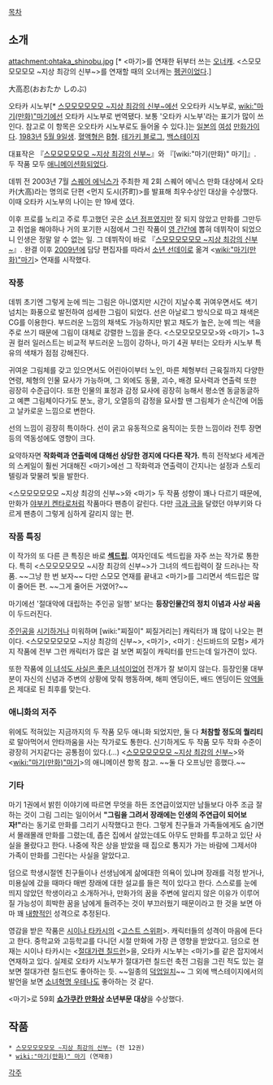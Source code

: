 [[목차]]

== 소개 ==
attachment:ohtaka_shinobu.jpg
[* <마기>를 연재한 뒤부터 쓰는 [[오너캐]]. <스모모모모모모 ~지상 최강의 신부~>를 연재할 때의 오너캐는 [[펭귄]]이었다.]

大高忍(おおたか しのぶ)

오타카 시노부[* [[스모모모모모모 ~지상 최강의 신부~]]에선 오오타카 시노부로, [[wiki:"마기(만화)"마기]]에선 오타카 시노부로 번역됐다. 보통 '오타카 시노부'라는 표기가 많이 쓰인다. 참고로 이 항목은 오오타카 시노부로도 들어올 수 있다.]는 [[일본]]의 [[여성]] [[만화가]]이다. [[1983년]] [[5월 9일]]생. [[혈액형]]은 [[B형]]. [http://tegaki.pipa.jp/525880/ 테가키 블로그], [http://websunday.net/backstage/ootaka/ 백스테이지]

대표작은 『[[스모모모모모모 ~지상 최강의 신부~]]』와 『[wiki:"마기(만화)" 마기]』. 두 작품 모두 [[애니메이션화]]되었다.

데뷔 전 2003년 7월 [[스퀘어 에닉스]]가 주최한 제 2회 스퀘어 에닉스 만화 대상에서 오타카(大高)라는 명의로 단편 <먼지 도시(芥町)>를 발표해 최우수상인 대상을 수상했다. 이때 오타카 시노부의 나이는 만 19세 였다.

이후 프로를 노리고 주로 투고했던 곳은 [[소년 점프]]였지만 잘 되지 않았고 만화를 그만두고 취업을 해야하나 거의 포기한 시점에서 그린 작품이 [[영 간간]]에 뽑혀 데뷔작이 되었으니 인생은 정말 알 수 없는 일. 그 데뷔작이 바로 『[[스모모모모모모 ~지상 최강의 신부~]]』. 완결 이후 [[2009년]]에 담당 편집자를 따라서 [[소년 선데이]]로 옮겨 <[[wiki:"마기(만화)"마기]]> 연재를 시작했다.

=== 작풍 ===
데뷔 초기엔 그렇게 눈에 띄는 그림은 아니였지만 시간이 지날수록 귀여우면서도 색기 넘치는 화풍으로 발전하여 섬세한 그림이 되었다. 선은 아날로그 방식으로 따고 채색은 CG를 이용한다. 부드러운 느낌의 채색도 가능하지만 밝고 채도가 높은, 눈에 띄는 색을 주로 쓰기 때문에 그림이 대체로 강렬한 느낌을 준다. <스모모모모모모>와 <마기> 1~3권 컬러 일러스트는 비교적 부드러운 느낌이 강하나, 마기 4권 부터는 오타카 시노부 특유의 색채가 점점 강해진다.

귀여운 그림체를 갖고 있으면서도 어린아이부터 노인, 마른 체형부터 근육질까지 다양한 연령, 체형의 인물 묘사가 가능하며, 그 외에도 동물, 괴수, 배경 묘사력과 연출력 또한 굉장히 수준급이다. 또한 인물의 표정과 감정 묘사에 굉장히 능해서 평소엔 동글동글하고 예쁜 그림체이다가도 분노, 광기, 오열등의 감정을 묘사할 땐 그림체가 순식간에 어둡고 날카로운 느낌으로 변한다.

선의 느낌이 굉장히 특이하다. 선이 굵고 유동적으로 움직이는 듯한 느낌이라 전투 장면등의 역동성에도 영향이 크다.

요약하자면 '''작화력과 연출력에 대해선 상당한 경지에 다다른 작가.''' 특히 전작보다 세계관의 스케일이 훨씬 거대해진 <마기>에선 그 작화력과 연출력이 간지나는 설정과 스토리텔링과 맞물려 빛을 발한다.

<스모모모모모모 ~지상 최강의 신부~>와 <마기> 두 작품 성향이 꽤나 다르기 때문에, 만화가 [[야부키 켄타로]]처럼 작품마다 팬층이 갈린다. 다만 [[극과 극]]을 달렸던 야부키와 다르게 팬층이 그렇게 심하게 갈리지 않는 편.

=== 작품 특징 ===
이 작가의 또 다른 큰 특징은 바로 '''[[섹드립]]'''. 여자인데도 섹드립을 자주 쓰는 작가로 통한다. 특히 <스모모모모모모 ~시장 최강의 신부~>가 그녀의 섹드립력이 잘 드러나는 작품. ~~그냥 한 번 보자~~ 다만 스모모 연재를 끝내고 <마기>를 그리면서 섹드립은 많이 줄어든 편. ~~그게 줄어든 거였어?~~

마기에선 '절대악에 대립하는 주인공 일행' 보다는 '''등장인물간의 정치 이념과 사상 싸움'''이 두드러진다.   

[[주인공]]을 [[시기]]하거나 미워하며 [wiki:"찌질이" 찌질거리는] 캐릭터가 꽤 많이 나오는 편이다. <스모모모모모모 ~지상 최강의 신부~>, <마기>, <마기 : 신드바드의 모험> 세가지 작품에 전부 그런 캐릭터가 많은 걸 보면 찌질이 캐릭터를 만드는데 일가견이 있다.

또한 작품에 [[이 녀석도 사실은 좋은 녀석이었어]] 전개가 잘 보이지 않는다. 등장인물 대부분이 자신의 신념과 주변의 상황에 맞춰 행동하며, 해피 엔딩이든, 배드 엔딩이든 [[악역]]들은 제대로 된 최후를 맞는다. 

=== 애니화의 저주 ===
위에도 적혀있는 지금까지의 두 작품 모두 애니화 되었지만, 둘 다 '''처참할 정도의 퀄리티'''로 말아먹어서 안타까움을 사는 작가로도 통한다. 신기하게도 두 작품 모두 작화 수준이 광장히 거지같다는 공통점이 있다.(...) <[[스모모모모모모 ~지상 최강의 신부~]]>와 <[[wiki:"마기(만화)"마기]]>의 애니메이션 항목 참고. ~~둘 다 오프닝만 흥했다.~~

=== 기타 ===
마기 1권에서 밝힌 이야기에 따르면 무엇을 하든 조연급이었지만 남들보다 아주 조금 잘하는 것이 그림 그리는 일이어서 '''"그림을 그려서 장래에는 인생의 주연급이 되어보자!"'''라는 동기로 만화를 그리기 시작했다고 한다. 그렇게 친구들과 가족들에게도 숨기면서 몰래몰래 만화를 그렸는데, 좁은 집에서 살았는데도 아무도 만화를 투고하고 있단 사실을 몰랐다고 한다. 나중에 작은 상을 받았을 때 집으로 통지가 가는 바람에 그제서야 가족이 만화를 그린다는 사실을 알았다고.

덤으로 학생시절엔 친구들이나 선생님에게 삶에대한 의욕이 있냐며 장래를 걱정 받거나, 미용실에 갔을 때마다 매번 장래에 대한 설교를 들은 적이 있다고 한다. 스스로를 눈에 띄지 않았던 학생이라고 소개하거나, 만화가의 꿈을 주변에 알리지 않은 이유가 이루어질 가능성이 희박한 꿈을 남에게 들려주는 것이 부끄러웠기 때문이라고 한 것을 보면 아마 꽤 [[내향적]]인 성격으로 추정된다.

영감을 받은 작품은 [[시이나 타카시]]의 <[[고스트 스위퍼]]>. 캐릭터들의 성격이 마음에 든다고 한다. 중학교와 고등학교를 다니던 시절 만화에 가장 큰 영향을 받았다고. 덤으로 현재는 시이나 타카시는 <[[절대가련 칠드런]]>을, 오타카 시노부는 <마기>를 같은 잡지에서 연재하고 있다. 실제로 오타카 시노부가 절대가련 칠드런 축전 그림을 그린 적도 있는 걸 보면 절대가련 칠드런도 좋아하는 듯. ~~일종의 [[덕업일치]]~~ 그 외에 백스테이지에서의 발언을 보면 [[소녀혁명 우테나]]도 좋아하는 것 같다.

<마기>로 59회 '''[[쇼가쿠칸 만화상]] 소년부문 대상'''을 수상했다. 

== 작품 ==
 * [[스모모모모모모 ~지상 최강의 신부~]] (전 12권)
 * [[wiki:"마기(만화)" 마기]] (연재중)

[[각주]]
